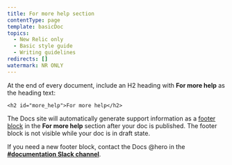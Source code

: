```yaml
---
title: For more help section
contentType: page
template: basicDoc
topics:
  - New Relic only
  - Basic style guide
  - Writing guidelines
redirects: []
watermark: NR ONLY
---
```


At the end of every document, include an H2 heading with **For more help** as the heading text:

```
<h2 id="more_help">For more help</h2>
```

The Docs site will automatically generate support information as a [footer block](/docs/new-relic-only/drupal-configuration/page-components/manage-content-footers) in the **For more help** section after your doc is published. The footer block is not visible while your doc is in draft state.

If you need a new footer block, contact the Docs @hero in the [**#documentation Slack channel**](https://newrelic.slack.com/messages/C0DSGL3FZ/).
